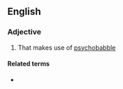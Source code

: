 ==English==

===Adjective===
{{en-adj}}

# That makes use of [[psychobabble]]

====Related terms====
* {{l|en|psychobabbler}}